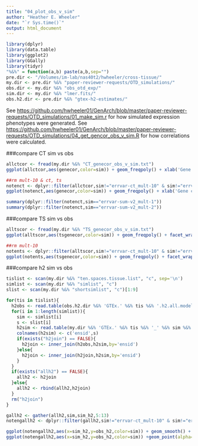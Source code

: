 ```yaml
---
title: "04_plot_obs_v_sim"
author: "Heather E. Wheeler"
date: "`r Sys.time()`"
output: html_document
---
```


```r
library(dplyr)
library(data.table)
library(ggplot2)
library(GGally)
library(tidyr)
"%&%" = function(a,b) paste(a,b,sep="")
pre.dir <- "/Volumes/im-lab/nas40t2/hwheeler/cross-tissue/"
my.dir <- pre.dir %&% "paper-reviewer-requests/OTD_simulations/"
obs.dir <- my.dir %&% "obs_otd_exp/"
sim.dir <- my.dir %&% "lmer.fits/"
obs.h2.dir <- pre.dir %&% "gtex-h2-estimates/"
```

See <https://github.com/hwheeler01/GenArch/blob/master/paper-reviewer-requests/OTD_simulations/01_make_sim.r> for how simulated expression phenotypes were generated. See <https://github.com/hwheeler01/GenArch/blob/master/paper-reviewer-requests/OTD_simulations/04_get_gencor_obs_v_sim.R> for how correlations were calculated.

###compare CT sim vs obs
```r
allctcor <- fread(my.dir %&% "CT_genecor_obs_v_sim.txt")
ggplot(allctcor,aes(genecor,color=sim)) + geom_freqpoly() + xlab('Gene correlation (obs v. sim)') + theme_bw()

##rm mult-10 & ct, ts
notenct <- dplyr::filter(allctcor,sim!="errvar-ct_mult-10" & sim!="errvar-sum_mult-10" & sim!="errvar-ts_mult-10" & sim!="errvar-sum-v2_mult-10" & sim!="errvar-sum-v2_mult-1" & sim!="errvar-sum-v2_mult-2")
ggplot(notenct,aes(genecor,color=sim)) + geom_freqpoly() + xlab('Gene correlation (obs v. sim)') + theme_bw()

summary(dplyr::filter(notenct,sim=="errvar-sum-v2_mult-1"))
summary(dplyr::filter(notenct,sim=="errvar-sum-v2_mult-2"))
```

###compare TS sim vs obs
```r
alltscor <- fread(my.dir %&% "TS_genecor_obs_v_sim.txt")
ggplot(alltscor,aes(tsgenecor,color=sim)) + geom_freqpoly() + facet_wrap(~tissue) + theme_bw() + xlab('Gene correlation (obs v. sim)')

##rm mult-10
notents <- dplyr::filter(alltscor,sim!="errvar-ct_mult-10" & sim!="errvar-sum_mult-10" & sim!="errvar-ts_mult-10" & sim!="errvar-sum-v2_mult-10" & sim!="errvar-sum-v2_mult-1" & sim!="errvar-sum-v2_mult-2")
ggplot(notents,aes(tsgenecor,color=sim)) + geom_freqpoly() + facet_wrap(~tissue) + theme_bw() + xlab('Gene correlation (obs v. sim)')
```


###compare h2 sim vs obs
```r
tislist <- scan(my.dir %&% "ten.spaces.tissue.list", "c", sep='\n')
simlist <- scan(my.dir %&% "simlist", "c")
slist <- scan(my.dir %&% "shortsimlist", "c")[1:9]

for(tis in tislist){
  h2obs <- read.table(obs.h2.dir %&% 'GTEx.' %&% tis %&% '.h2.all.models_FHSfdr0.05.Chr1-22_globalOtherChr.2015-10-06.txt', header=T,sep='\t') %>% select(tissue,ensid,gene,local.h2) %>% rename(obs_h2 = local.h2)
  for(i in 1:length(simlist)){
    sim <- simlist[i]
    s <- slist[i]
    h2sim <- read.table(my.dir %&% 'GTEx.' %&% tis %&% '_' %&% sim %&% '.h2.all.models_FHSfdr0.05.Chr1-22_globalOtherChr.2016-06-22.txt',header=T,sep='\t') %>% select(ensid,local.h2)
    colnames(h2sim) <- c('ensid',s)
    if(exists("h2join") == FALSE){
      h2join <- inner_join(h2obs,h2sim,by='ensid') 
    }else{
      h2join <- inner_join(h2join,h2sim,by='ensid')
    }
  }
  if(exists("allh2") == FALSE){
    allh2 <- h2join
  }else{
    allh2 <- rbind(allh2,h2join)
  }
  rm("h2join")
}

gallh2 <- gather(allh2,sim,sim_h2,5:13)
notengallh2 <- dplyr::filter(gallh2,sim!="errvar-ct_mult-10" & sim!="errvar-sum_mult-10" & sim!="errvar-ts_mult-10")

ggplot(notengallh2,aes(x=sim_h2,y=obs_h2,color=sim)) + geom_smooth() + facet_wrap(~tissue,ncol=3) + theme_bw() + xlab(expression("simulation h"^2)) + ylab(expression("observed h"^2)) + geom_abline(slope=1,intercept=0)
ggplot(notengallh2,aes(x=sim_h2,y=obs_h2,color=sim)) +geom_point(alpha=1/5) + geom_smooth() + facet_wrap(~tissue,ncol=3) + theme_bw() + xlab("simulation h2") + ylab("observed h2")
```